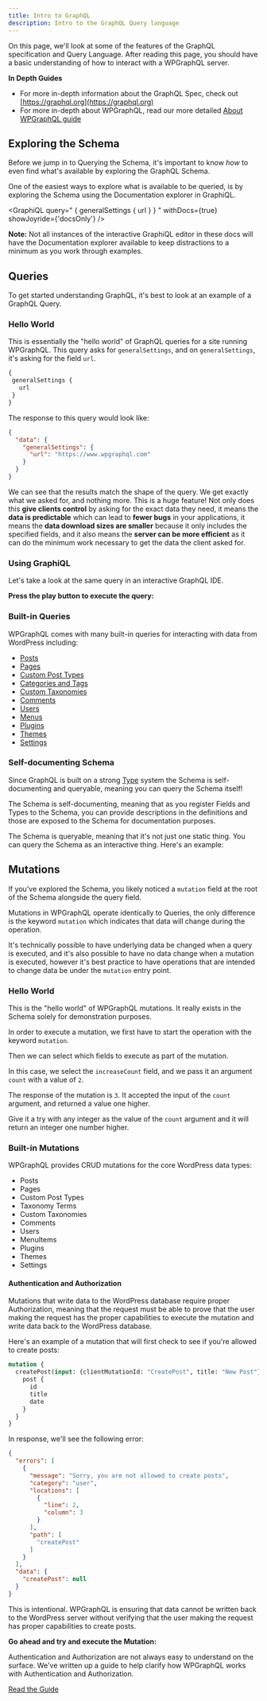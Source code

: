 ```yaml
---
title: Intro to GraphQL
description: Intro to the GraphQL Query language
---
```



On this page, we'll look at some of the features of the GraphQL specification and Query Language.
After reading this page, you should have a basic understanding of how to interact with a WPGraphQL
server.

**In Depth Guides**
- For more in-depth information about the GraphQL Spec, check out
[https://graphql.org](https://graphql.org)
- For more in-depth about WPGraphQL, read our more detailed [About WPGraphQL guide](/docs/guides/about-wpgraphql)

## Exploring the Schema

Before we jump in to Querying the Schema, it's important to know _how_ to even find what's available
by exploring the GraphQL Schema.

<Note title="Documentation Explorer" type="info">
One of the easiest ways to explore what is available to be queried, is by exploring the Schema using
the Documentation explorer in GraphiQL.
</Note>

<GraphiQL
    query="
    {
     generalSettings {
       url
     }
    }
    "
    withDocs={true}
    showJoyride={'docsOnly'}
/>

<Note type="warning">
<strong>Note:</strong> Not all instances of the interactive GraphiQL editor in these docs will have the Documentation
explorer available to keep distractions to a minimum as you work through examples.
</Note>

## Queries

To get started understanding GraphQL, it's best to look at an example of a GraphQL Query.

### Hello World

This is essentially the "hello world" of GraphQL queries for a site running WPGraphQL. This query
asks for `generalSettings`, and on `generalSettings`, it's asking for the field `url`.

```graphql
{
 generalSettings {
   url
 }
}
```
The response to this query would look like:

```json
{
  "data": {
    "generalSettings": {
      "url": "https://www.wpgraphql.com"
    }
  }
}
```

We can see that the results match the shape of the query. We get exactly what we asked for, and
nothing more. This is a huge feature! Not only does this **give clients control** by asking for the
exact data they need, it means the **data is predictable** which can lead to **fewer bugs** in your
applications, it means the **data download sizes are smaller** because it only includes the specified
fields, and it also means the **server can be more efficient** as it can do the minimum work necessary
to get the data the client asked for.

### Using GraphiQL

Let's take a look at the same query in an interactive GraphQL IDE.

**Press the play button to execute the query:**

<GraphiQL
    query="
    {
     generalSettings {
       url
     }
    }
    "
    showJoyride={false}
    withDocs={false}
/>

### Built-in Queries

WPGraphQL comes with many built-in queries for interacting with data from WordPress including:

- [Posts](/docs/getting-started/posts/#queries)
- [Pages](/docs/getting-started/pages/#queries)
- [Custom Post Types](/docs/getting-started/custom-post-types/#queries)
- [Categories and Tags](/docs/getting-started/categories-and-tags/#queries)
- [Custom Taxonomies](/docs/getting-started/custom-taxonomies/#queries)
- [Comments](/docs/getting-started/comments/#queries)
- [Users](/docs/getting-started/users/#queries)
- [Menus](/docs/getting-started/menus/#queries)
- [Plugins](/docs/getting-started/plugins/#queries)
- [Themes](/docs/getting-started/themes/#queries)
- [Settings](/docs/getting-started/settings/#queries)

### Self-documenting Schema

Since GraphQL is built on a strong [Type](https://graphql.org/learn/schema/#type-system) system the
Schema is self-documenting and queryable, meaning you can query the Schema itself!

The Schema is self-documenting, meaning that as you register Fields and Types to the Schema, you
can provide descriptions in the definitions and those are exposed to the Schema for documentation
purposes.

The Schema is queryable, meaning that it's not just one static thing. You can query the Schema as
an interactive thing. Here's an example:

<GraphiQL
  query="
  {
    __schema {
      types {
        fields {
          name
          type {
            kind
          }
          description
        }
      }
    }
  }
  "
/>

## Mutations

If you've explored the Schema, you likely noticed a `mutation` field at the root of the Schema
alongside the query field.

Mutations in WPGraphQL operate identically to Queries, the only difference is the keyword `mutation`
which indicates that data will change during the operation.

It's technically possible to have underlying data be changed when a query is executed, and it's also
possible to have no data change when a mutation is executed, however it's best practice to have
operations that are intended to change data be under the `mutation` entry point.

### Hello World

This is the "hello world" of WPGraphQL mutations. It really exists in the Schema solely for
demonstration purposes.

In order to execute a mutation, we first have to start the operation with the keyword `mutation`.

Then we can select which fields to execute as part of the mutation.

In this case, we select the `increaseCount` field, and we pass it an argument `count` with a value of `2`.

<GraphiQL
  query="
  mutation {
    increaseCount( count: 2 )
  }
  "
/>

The response of the mutation is `3`. It accepted the input of the `count` argument, and returned a
value one higher.

Give it a try with any integer as the value of the `count` argument and it will return an integer
one number higher.

### Built-in Mutations

WPGraphQL provides CRUD mutations for the core WordPress data types:

- Posts
- Pages
- Custom Post Types
- Taxonomy Terms
- Custom Taxonomies
- Comments
- Users
- MenuItems
- Plugins
- Themes
- Settings

#### Authentication and Authorization

Mutations that write data to the WordPress database require proper Authorization, meaning that the
request must be able to prove that the user making the request has the proper capabilities to execute
the mutation and write data back to the WordPress database.

Here's an example of a mutation that will first check to see if you're allowed to create posts:

```graphql
mutation {
  createPost(input: {clientMutationId: "CreatePost", title: "New Post"}) {
    post {
      id
      title
      date
    }
  }
}
```

In response, we'll see the following error:

```json
{
  "errors": [
    {
      "message": "Sorry, you are not allowed to create posts",
      "category": "user",
      "locations": [
        {
          "line": 2,
          "column": 3
        }
      ],
      "path": [
        "createPost"
      ]
    }
  ],
  "data": {
    "createPost": null
  }
}

```

This is intentional. WPGraphQL is ensuring that data cannot be written back to the WordPress server
without verifying that the user making the request has proper capabilities to create posts.

**Go ahead and try and execute the Mutation:**

<GraphiQL
  query='
  mutation {
    createPost( input: {
      clientMutationId: "CreatePost"
      title: "New Post"
    } ) {
      post {
        id
        title
        date
      }
    }
  }
  '
/>

<Note title="Authentication & Authorization Guide" type="warning">
Authentication and Authorization are not always easy to understand on the surface. We've written up
a guide to help clarify how WPGraphQL works with Authentication and Authorization.

<a href="/guides/authentication-and-authorization/">Read the Guide</a>
</Note>
